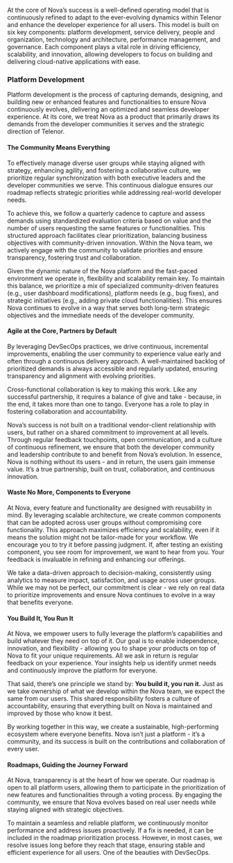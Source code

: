 At the core of Nova’s success is a well-defined operating model that is
continuously refined to adapt to the ever-evolving dynamics within
Telenor and enhance the developer experience for all users. This model
is built on six key components: platform development, service delivery,
people and organization, technology and architecture, performance
management, and governance. Each component plays a vital role in driving
efficiency, scalability, and innovation, allowing developers to focus on
building and delivering cloud-native applications with ease.

### Platform Development

Platform development is the process of capturing demands, designing, and
building new or enhanced features and functionalities to ensure Nova
continuously evolves, delivering an optimized and seamless developer
experience. At its core, we treat Nova as a product that primarily draws
its demands from the developer communities it serves and the strategic
direction of Telenor.

#### The Community Means Everything

To effectively manage diverse user groups while staying aligned with
strategy, enhancing agility, and fostering a collaborative culture, we
prioritize regular synchronization with both executive leaders and the
developer communities we serve. This continuous dialogue ensures our
roadmap reflects strategic priorities while addressing real-world
developer needs.

To achieve this, we follow a quarterly cadence to capture and assess
demands using standardized evaluation criteria based on value and the
number of users requesting the same features or functionalities. This
structured approach facilitates clear prioritization, balancing business
objectives with community-driven innovation. Within the Nova team, we
actively engage with the community to validate priorities and ensure
transparency, fostering trust and collaboration.

Given the dynamic nature of the Nova platform and the fast-paced
environment we operate in, flexibility and scalability remain key. To
maintain this balance, we prioritize a mix of specialized
community-driven features (e.g., user dashboard modifications), platform
needs (e.g., bug fixes), and strategic initiatives (e.g., adding private
cloud functionalities). This ensures Nova continues to evolve in a way
that serves both long-term strategic objectives and the immediate needs
of the developer community.

#### Agile at the Core, Partners by Default

By leveraging DevSecOps practices, we drive continuous, incremental
improvements, enabling the user community to experience value early and
often through a continuous delivery approach. A well-maintained backlog
of prioritized demands is always accessible and regularly updated,
ensuring transparency and alignment with evolving priorities.

Cross-functional collaboration is key to making this work. Like any
successful partnership, it requires a balance of give and take -
because, in the end, it takes more than one to tango. Everyone has a
role to play in fostering collaboration and accountability.

Nova’s success is not built on a traditional vendor-client relationship
with users, but rather on a shared commitment to improvement at all
levels. Through regular feedback touchpoints, open communication, and a
culture of continuous refinement, we ensure that both the developer
community and leadership contribute to and benefit from Nova’s
evolution. In essence, Nova is nothing without its users - and in
return, the users gain immense value. It’s a true partnership, built on
trust, collaboration, and continuous innovation.

#### Waste No More, Components to Everyone

At Nova, every feature and functionality are designed with reusability
in mind. By leveraging scalable architecture, we create common
components that can be adopted across user groups without compromising
core functionality. This approach maximizes efficiency and scalability,
even if it means the solution might not be tailor-made for your
workflow. We encourage you to try it before passing judgment. If, after
testing an existing component, you see room for improvement, we want to
hear from you. Your feedback is invaluable in refining and enhancing our
offerings.

We take a data-driven approach to decision-making, consistently using
analytics to measure impact, satisfaction, and usage across user groups.
While we may not be perfect, our commitment is clear - we rely on real
data to prioritize improvements and ensure Nova continues to evolve in a
way that benefits everyone.

#### You Build It, You Run It

At Nova, we empower users to fully leverage the platform’s capabilities
and build whatever they need on top of it. Our goal is to enable
independence, innovation, and flexibility - allowing you to shape your
products on top of Nova to fit your unique requirements. All we ask in
return is regular feedback on your experience. Your insights help us
identify unmet needs and continuously improve the platform for everyone.

That said, there’s one principle we stand by: **You build it, you run
it.** Just as we take ownership of what we develop within the Nova team,
we expect the same from our users. This shared responsibility fosters a
culture of accountability, ensuring that everything built on Nova is
maintained and improved by those who know it best.

By working together in this way, we create a sustainable,
high-performing ecosystem where everyone benefits. Nova isn’t just a
platform - it’s a community, and its success is built on the
contributions and collaboration of every user.

#### Roadmaps, Guiding the Journey Forward

At Nova, transparency is at the heart of how we operate. Our roadmap is
open to all platform users, allowing them to participate in the
prioritization of new features and functionalities through a voting
process. By engaging the community, we ensure that Nova evolves based on
real user needs while staying aligned with strategic objectives.

To maintain a seamless and reliable platform, we continuously monitor
performance and address issues proactively. If a fix is needed, it can
be included in the roadmap prioritization process. However, in most
cases, we resolve issues long before they reach that stage, ensuring
stable and efficient experience for all users. One of the beauties with
DevSecOps.
